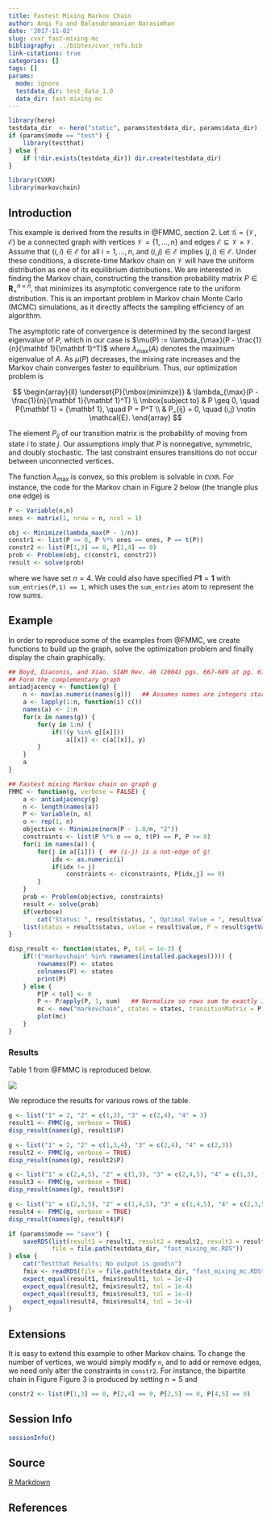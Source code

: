 ```yaml
---
title: Fastest Mixing Markov Chain
author: Anqi Fu and Balasubramanian Narasimhan
date: '2017-11-02'
slug: cvxr_fast-mixing-mc
bibliography: ../bibtex/cvxr_refs.bib
link-citations: true
categories: []
tags: []
params:
  mode: ignore
  testdata_dir: test_data_1.0
  data_dir: fast-mixing-mc
---
```


```r
library(here)
testdata_dir  <- here("static", params$testdata_dir, params$data_dir) 
if (params$mode == "test") {
    library(testthat)
} else {
    if (!dir.exists(testdata_dir)) dir.create(testdata_dir)
}
```

```r
library(CVXR)
library(markovchain)
```

## Introduction

This example is derived from the results in @FMMC, section 2. Let
$\mathcal{G} = (\mathcal{V}, \mathcal{E})$ be a connected graph with
vertices $\mathcal{V} = \{1,\ldots,n\}$ and edges
$\mathcal{E} \subseteq \mathcal{V} \times \mathcal{V}$. Assume that
$(i,i) \in \mathcal{E}$ for all $i = 1,\ldots,n$, and
$(i,j) \in \mathcal{E}$ implies $(j,i) \in \mathcal{E}$. Under these
conditions, a discrete-time Markov chain on $\mathcal{V}$ will have
the uniform distribution as one of its equilibrium distributions. We
are interested in finding the Markov chain, \ie constructing the
transition probability matrix $P \in {\mathbf R}_+^{n \times n}$, that
minimizes its asymptotic convergence rate to the uniform
distribution. This is an important problem in Markov chain Monte Carlo
(MCMC) simulations, as it directly affects the sampling efficiency of
an algorithm.

The asymptotic rate of convergence is determined by the second largest
eigenvalue of $P$, which in our case is
$\mu(P) := \lambda_{\max}(P - \frac{1}{n}{\mathbf 1}{\mathbf 1}^T)$ where
$\lambda_{\max}(A)$ denotes the maximum eigenvalue of $A$. As $\mu(P)$
decreases, the mixing rate increases and the Markov chain converges
faster to equilibrium. Thus, our optimization problem is

$$
\begin{array}{ll}
\underset{P}{\mbox{minimize}} & \lambda_{\max}(P - \frac{1}{n}{\mathbf 1}{\mathbf 1}^T) \\
\mbox{subject to} & P \geq 0, \quad P{\mathbf 1} = {\mathbf 1}, \quad P = P^T \\
& P_{ij} = 0, \quad (i,j) \notin \mathcal{E}.
\end{array}
$$

The element $P_{ij}$ of our transition matrix is the probability of
moving from state $i$ to state $j$. Our assumptions imply that $P$ is
nonnegative, symmetric, and doubly stochastic. The last constraint
ensures transitions do not occur between unconnected vertices.

The function $\lambda_{\max}$ is convex, so this problem is solvable
in `CVXR`. For instance, the code for the Markov chain in Figure 2
below (the triangle plus one edge) is

```r
P <- Variable(n,n)
ones <- matrix(1, nrow = n, ncol = 1)

obj <- Minimize(lambda_max(P - 1/n))
constr1 <- list(P >= 0, P %*% ones == ones, P == t(P))
constr2 <- list(P[1,3] == 0, P[1,4] == 0)
prob <- Problem(obj, c(constr1, constr2))
result <- solve(prob)
```
where we have set $n = 4$. We could also have specified $P{\mathbf 1} =
{\mathbf 1}$ with `sum_entries(P,1) == 1`, which uses the
`sum_entries` atom to represent the row sums.

## Example

In order to reproduce some of the examples from @FMMC, we create
functions to build up the graph, solve the optimization problem and
finally display the chain graphically. 

```r
## Boyd, Diaconis, and Xiao. SIAM Rev. 46 (2004) pgs. 667-689 at pg. 672
## Form the complementary graph
antiadjacency <- function(g) {
    n <- max(as.numeric(names(g)))   ## Assumes names are integers starting from 1
    a <- lapply(1:n, function(i) c())
    names(a) <- 1:n
    for(x in names(g)) {
        for(y in 1:n) {
            if(!(y %in% g[[x]]))
                a[[x]] <- c(a[[x]], y)
        }
    }
    a
}

## Fastest mixing Markov chain on graph g
FMMC <- function(g, verbose = FALSE) {
    a <- antiadjacency(g)
    n <- length(names(a))
    P <- Variable(n, n)
    o <- rep(1, n)
    objective <- Minimize(norm(P - 1.0/n, "2"))
    constraints <- list(P %*% o == o, t(P) == P, P >= 0)
    for(i in names(a)) {
        for(j in a[[i]]) {  ## (i-j) is a not-edge of g!
            idx <- as.numeric(i)
            if(idx != j)
                constraints <- c(constraints, P[idx,j] == 0)
        }
    }
    prob <- Problem(objective, constraints)
    result <- solve(prob)
    if(verbose)
        cat("Status: ", result$status, ", Optimal Value = ", result$value)
    list(status = result$status, value = result$value, P = result$getValue(P))
}

disp_result <- function(states, P, tol = 1e-3) {
    if(!("markovchain" %in% rownames(installed.packages()))) {
        rownames(P) <- states
        colnames(P) <- states
        print(P)
    } else {
        P[P < tol] <- 0
        P <- P/apply(P, 1, sum)   ## Normalize so rows sum to exactly 1
        mc <- new("markovchain", states = states, transitionMatrix = P)
        plot(mc)
    }
}
```


### Results

Table 1 from @FMMC is reproduced below. 

![](../../../img/fmmc/table1.png)



We reproduce the results for various rows of the table.

```r
g <- list("1" = 2, "2" = c(1,3), "3" = c(2,4), "4" = 3)
result1 <- FMMC(g, verbose = TRUE)
disp_result(names(g), result1$P)
```

```r
g <- list("1" = 2, "2" = c(1,3,4), "3" = c(2,4), "4" = c(2,3))
result2 <- FMMC(g, verbose = TRUE)
disp_result(names(g), result2$P)
```

```r
g <- list("1" = c(2,4,5), "2" = c(1,3), "3" = c(2,4,5), "4" = c(1,3), "5" = c(1,3))
result3 <- FMMC(g, verbose = TRUE)
disp_result(names(g), result3$P)
```

```r
g <- list("1" = c(2,3,5), "2" = c(1,4,5), "3" = c(1,4,5), "4" = c(2,3,5), "5" = c(1,2,3,4,5))
result4 <- FMMC(g, verbose = TRUE)
disp_result(names(g), result4$P)
```

```r
if (params$mode == "save") {
    saveRDS(list(result1 = result1, result2 = result2, result3 = result3, result4 = result4),
            file = file.path(testdata_dir, "fast_mixing_mc.RDS"))
} else {
    cat("Testthat Results: No output is good\n")
    fmix <- readRDS(file = file.path(testdata_dir, "fast_mixing_mc.RDS"))
    expect_equal(result1, fmix$result1, tol = 1e-4)
    expect_equal(result2, fmix$result2, tol = 1e-4)
    expect_equal(result3, fmix$result3, tol = 1e-4)
    expect_equal(result4, fmix$result4, tol = 1e-4)
}
```


## Extensions

It is easy to extend this example to other Markov chains. To change
the number of vertices, we would simply modify `n`, and to add or
remove edges, we need only alter the constraints in `constr2`. For
instance, the bipartite chain in Figure Figure 3 is produced by
setting $n = 5$ and

```r
constr2 <- list(P[1,3] == 0, P[2,4] == 0, P[2,5] == 0, P[4,5] == 0)
```

## Session Info

```r
sessionInfo()
```

## Source

[R Markdown](https://github.com/bnaras/cvxr_docs/blob/master/content/cvxr_examples/fast_mixing_mc.Rmd)


## References
